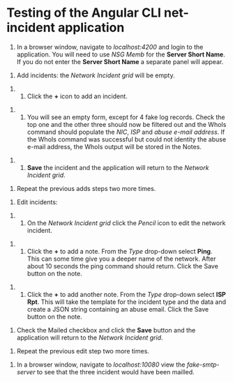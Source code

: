 = Testing of the Angular CLI net-incident application =

# In a browser window, navigate to ''localhost:4200'' and login to the application.  You will need to use ''NSG Memb'' for the '''Server Short Name'''.  If you do not enter the '''Server Short Name''' a separate panel will appear.

# Add incidents: the ''Network Incident grid'' will be empty.

## Click the '''+''' icon to add an incident.

## You will see an empty form, except for 4 fake log records.  Check the top one and the other three should now be filtered out and the WhoIs command should populate the ''NIC'', ''ISP'' and ''abuse e-mail address''.  If the WhoIs command was successful but could not identity the abuse e-mail address, the WhoIs output will be stored in the Notes.

## '''Save''' the incident and the application will return to the ''Network Incident grid''.

# Repeat the previous adds steps two more times.

# Edit incidents:

## On the ''Network Incident grid'' click the ''Pencil'' icon to edit the network incident. 

## Click the '''+''' to add a note.  From the ''Type'' drop-down select '''Ping'''.  This can some time give you a deeper name of the network. After about 10 seconds the ping command should return.  Click the Save button on the note.

## Click the '''+''' to add another note.  From the ''Type'' drop-down select '''ISP Rpt'''.  This will take the template for the incident type and the data and create a JSON string containing an abuse email.  Click the Save button on the note.

# Check the Mailed checkbox and click the '''Save''' button and the application will return to the ''Network Incident grid''.

# Repeat the previous edit step two more times.

# In a browser window, navigate to ''localhost:10080'' view the ''fake-smtp-server'' to see that the three incident would have been mailled.
